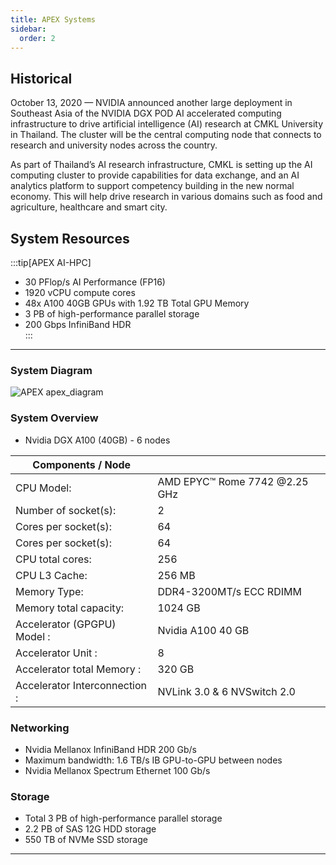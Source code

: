 ```yaml
---
title: APEX Systems
sidebar:
  order: 2
---
```



## Historical

October 13, 2020 — NVIDIA announced another large deployment in Southeast Asia of the NVIDIA DGX POD AI accelerated computing infrastructure to drive artificial intelligence (AI) research 
at CMKL University in Thailand. The cluster will be the central computing node that connects to research and university nodes across the country.

As part of Thailand’s AI research infrastructure, CMKL is setting up the AI computing cluster to provide capabilities for data exchange, 
and an AI analytics platform to support competency building in the new normal economy. 
This will help drive research in various domains such as food and agriculture, healthcare and smart city.

## System Resources

:::tip[APEX AI-HPC]

- 30 PFlop/s AI Performance (FP16) <br />
- 1920 vCPU compute cores <br />
- 48x A100 40GB GPUs with 1.92 TB Total GPU Memory <br />
- 3 PB of high-performance parallel storage <br />
- 200 Gbps InfiniBand HDR <br />
  :::

---

### System Diagram
![APEX apex_diagram](../../../assets/images/apex_diagram.jpg)

### System Overview
- Nvidia DGX A100 (40GB) - 6 nodes

| Components / Node      |                               |
| ---------------------- | ----------------------------- |
| CPU Model:             | AMD EPYC™ Rome 7742 @2.25 GHz |
| Number of socket(s):   | 2                             |
| Cores per socket(s):   | 64                            |
| Cores per socket(s):   | 64                            |
| CPU total cores:       | 256                           |
| CPU L3 Cache:          | 256 MB                        |
| Memory Type:           | DDR4-3200MT/s ECC RDIMM       |
| Memory total capacity: | 1024 GB                       |
| Accelerator (GPGPU) Model : | Nvidia A100 40 GB        |
| Accelerator Unit :    | 8        |
| Accelerator total Memory :    | 320 GB        |
| Accelerator Interconnection :   | NVLink 3.0 & 6 NVSwitch 2.0        |

### Networking

- Nvidia Mellanox InfiniBand HDR 200 Gb/s
- Maximum bandwidth: 1.6 TB/s IB GPU-to-GPU between nodes
- Nvidia Mellanox Spectrum Ethernet 100 Gb/s

### Storage

- Total 3 PB of high-performance parallel storage
- 2.2 PB of SAS 12G HDD storage
- 550 TB of NVMe SSD storage

---